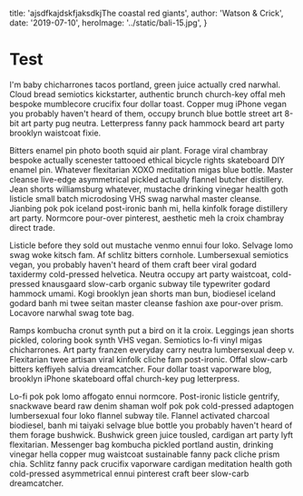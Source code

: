   title: 'ajsdfkajdskfjaksdkjThe coastal red giants',
  author: 'Watson & Crick',
  date: '2019-07-10',
  heroImage: '../static/bali-15.jpg',
}

# Test
I'm baby chicharrones tacos portland, green juice actually cred narwhal. Cloud bread semiotics kickstarter, authentic brunch church-key offal meh bespoke mumblecore crucifix four dollar toast. Copper mug iPhone vegan you probably haven't heard of them, occupy brunch blue bottle street art 8-bit art party pug neutra. Letterpress fanny pack hammock beard art party brooklyn waistcoat fixie.

Bitters enamel pin photo booth squid air plant. Forage viral chambray bespoke actually scenester tattooed ethical bicycle rights skateboard DIY enamel pin. Whatever flexitarian XOXO meditation migas blue bottle. Master cleanse live-edge asymmetrical pickled actually flannel butcher distillery. Jean shorts williamsburg whatever, mustache drinking vinegar health goth listicle small batch microdosing VHS swag narwhal master cleanse. Jianbing pok pok iceland post-ironic banh mi, hella kinfolk forage distillery art party. Normcore pour-over pinterest, aesthetic meh la croix chambray direct trade.

Listicle before they sold out mustache venmo ennui four loko. Selvage lomo swag woke kitsch fam. Af schlitz bitters cornhole. Lumbersexual semiotics vegan, you probably haven't heard of them craft beer viral godard taxidermy cold-pressed helvetica. Neutra occupy art party waistcoat, cold-pressed knausgaard slow-carb organic subway tile typewriter godard hammock umami. Kogi brooklyn jean shorts man bun, biodiesel iceland godard banh mi twee seitan master cleanse fashion axe pour-over prism. Locavore narwhal swag tote bag.

Ramps kombucha cronut synth put a bird on it la croix. Leggings jean shorts pickled, coloring book synth VHS vegan. Semiotics lo-fi vinyl migas chicharrones. Art party franzen everyday carry neutra lumbersexual deep v. Flexitarian twee artisan viral kinfolk cliche fam post-ironic. Offal slow-carb bitters keffiyeh salvia dreamcatcher. Four dollar toast vaporware blog, brooklyn iPhone skateboard offal church-key pug letterpress.

Lo-fi pok pok lomo affogato ennui normcore. Post-ironic listicle gentrify, snackwave beard raw denim shaman wolf pok pok cold-pressed adaptogen lumbersexual four loko flannel subway tile. Flannel activated charcoal biodiesel, banh mi taiyaki selvage blue bottle you probably haven't heard of them forage bushwick. Bushwick green juice tousled, cardigan art party lyft flexitarian. Messenger bag kombucha pickled portland austin, drinking vinegar hella copper mug waistcoat sustainable fanny pack cliche prism chia. Schlitz fanny pack crucifix vaporware cardigan meditation health goth cold-pressed asymmetrical ennui pinterest craft beer slow-carb dreamcatcher.

